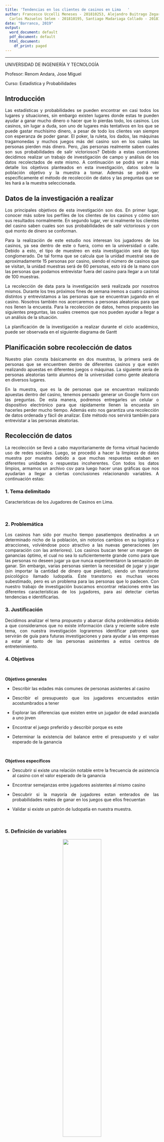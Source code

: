 ```yaml
---
title: 'Tendencias en los clientes de casinos en Lima   '
author: Francesco Uccelli Meneses - 201810253, Alejandro Buitrago Zegarra - 201820079,
  Carlos Mazuelos Selem - 201810195, Santiago Madariaga Collado - 201810677
date: "Barranco, 2019"
output:
  word_document: default
  pdf_document: default
  html_document:
    df_print: paged
---
```


---

UNIVERSIDAD DE INGENIERÍA Y TECNOLOGÍA 


Profesor:
Renom Andara, Jose Miguel

Curso:
Estadística y Probabilidades
 


## Introducción

Las estadísticas y probabilidades se pueden encontrar en casi todos los lugares y situaciones, sin embargo existen lugares donde estas te pueden ayudar a ganar mucho dinero o hacer que lo pierdas todo, los casinos. Los casinos, sin lugar a duda, son uno de lugares más tentativos en los que se puede gastar muchísimo dinero, a pesar de todo los clientes van siempre con esperanza de poder ganar. El poker, la ruleta, los dados, las máquinas tragamonedas y muchos juegos más del casino son en los cuales las personas pierden más dinero. Pero, ¿las personas realmente saben cuales son sus probabilidades de salir victoriosos? Debido a estas cuestiones decidimos realizar un trabajo de investigación de campo y análisis de los datos recolectados de este mismo. A continuación se podrá ver a más detalle los objetivos planteados en esta investigación, datos sobre la población objetivo y la muestra a tomar. Además se podrá ver específicamente el método de recolección de datos y las preguntas que se les hará a la muestra seleccionada.

## Datos de la investigación a realizar

Los principales objetivos de esta investigación son dos. En primer lugar, conocer más sobre los perfiles de los clientes de los casinos y cómo son sus resultados normalmente. En segundo lugar, ver si realmente los clientes del casino saben cuales son sus probabilidades de salir victoriosos y con qué monto de dinero se conforman. 

Para la realización de este estudio nos interesan los jugadores de los casinos, ya sea dentro de este o fuera, como en la universidad o calle. Debido a esto, el tipo de muestreo en esta investigación será de tipo conglomerado. De tal forma que se calcula que la unidad muestral sea de aproximadamente 15 personas por casino, siendo el número de casinos que se visitan, la unidad muestras será de 60 personas, esto irá de la mano con las personas que podamos entrevistar fuera del casino para llegar a un total de 100 muestras.

La recolección de data para la investigación será realizada por nosotros mismos. Durante los tres próximos fines de semana iremos  a cuatro casinos distintos y entrevistamos a las personas que se encuentran jugando en el casino. Nosotros también nos acercaremos a personas aleatorias para que nos llenen la encuesta. Para la recolección de datos, hemos propuesto las siguientes preguntas, las cuales creemos que nos pueden ayudar a llegar a un análisis de la situación. 


La planificación de la investigación a realizar  durante el ciclo académico, puede ser observada en el siguiente diagrama de Gantt


## Planificación sobre recolección de datos 

Nuestro plan consta básicamente en dos muestras, la primera será de personas que se encuentren dentro de diferentes casinos y que estén realizando apuestas en diferentes juegos o máquinas. La siguiente sería de personas aleatorias tanto alumnos de la universidad como gente aleatoria en diversos lugares.

En la muestra, que es la de personas que se encuentran realizando apuestas dentro del casino, tenemos pensado generar un Google form con las preguntas. De esta manera, podremos entregarles un celular o dispositivo electrónico para que rápidamente llenen la encuesta sin hacerles perder mucho tiempo. Además esto nos garantiza una recolección de datos ordenada y fácil de analizar. Este método nos servirá también para entrevistar a las personas aleatorias.


## Recolección de datos

La recolección se llevó a cabo mayoritariamente de forma virtual haciendo uso de redes sociales. Luego, se procedió a hacer la limpieza de datos muestra por muestra debido a que muchas respuestas estaban en diferentes unidades o respuestas incoherentes. Con todos los datos limpios, armamos un archivo csv para luego hacer unas gráficas que nos ayudarían a llegar a ciertas conclusiones relacionando variables. A continuación estas:



<style>
body {
text-align: justify}
</style>



### 1. Tema delimitado

Características de los Jugadores de Casinos en Lima.

<br>

### 2. Problemática

Los casinos han sido por mucho tiempo pasatiempos destinados a un determinado nicho de la población, sin notorios cambios en su logística y atracciones, volviéndose poco atractivo a las nuevas generaciones (en comparación con las anteriores). Los casinos buscan tener un margen de ganancias óptimo, el cual no sea lo suficientemente grande como para que las personas no deseen jugar ya que nunca experimentaron la sensación de ganar. Sin embargo, varias personas sienten la necesidad de jugar y jugar (sin importar la cantidad de dinero que pierdan), siendo un transtorno psicológico llamado ludopatía. Éste transtorno es muchas veces subestimado, pero es un problema para las personas que lo padecen. Con nuestro trabajo de investigación buscamos encontrar relaciones entre las diferentes características de los jugadores, para así detectar ciertas tendencias e identificarlas.
<br>


### 3. Justificación

Decidimos analizar el tema propuesto y abarcar dicha problemática debido a que consideramos que no existe información clara y reciente sobre este tema, con nuestra investigación lograremos identificar patrones que servirán de guía para futuras investigaciones y para ayudar a las empresas a estar al tanto de las personas asistentes a estos centros de entretenimiento.
<br>


### 4. Objetivos


<br>

**Objetivos generales**

* Describir las edades más comunes de personas asistentes al casino

* Describir el presupuesto que los jugadores encuestados están acostumbrados a tener

* Explorar las diferencias que existen entre un jugador de edad avanzada a uno joven

* Encontrar el juego preferido y describir porque es este

* Determinar la existencia del balance entre el presupuesto y el valor esperado de la ganancia

<br>


**Objetivos específicos**

* Descubrir si existe una relación notable entre la frecuencia de asistencia al casino con el valor esperado de la ganancia

* Encontrar semejanzas entre jugadores asistentes al mismo casino

* Descubrir si la mayoría de jugadores estan enterados de las probabilidades reales de ganar en los juegos que ellos frecuentan

* Validar si existe un patrón de ludopatía en nuestra muestra.
<br>

<br>




### 5. Definición de variables

<center> ![](preguntas.png){width=50%} </center>


### 6. Preguntas de investigación:


**Preguntas descriptivas:**

1 ¿Cuál es el casino más visitado?

2 ¿Los integrantes de la muestra tienen idea de sus reales posibilidades de ganar?

3 ¿Quiénes tienen mayor interés en el casino (hombres o mujeres)?

4 ¿Cuál es el juego preferido?

5 ¿Cuál es el resultado más frecuente (ganar o perder)?

6 ¿A qué edad en promedio se empezo a ir al casino?



**Preguntas exploratorias:**

7 ¿Existe relación entre el presupuesto y la edad?

8 ¿La ganancia esperada tiene relación con el presupuesto?

9 ¿Existe relación entre la satisfaccion obtenida al jugar y el resultado general (ganar o perder frecuentemente) ? 

10 ¿Qué diferencias hay en pérdida aceptada y 


**Preguntas inferenciales:**

11 ¿La frecuencia con la que una persona asiste al casino influye sobre su aceptación de pérdida?

12 ¿Las personas que asisten más de 5 veces al mes creen que ganan siempre?

**Preguntas predictivas:**

13 ¿Se puede conocer la satisfacción de un cliente sabiendo la frecuencia mensual?

14 ¿Es posible predecir la ganancia esperada de un jugador sabiendo su nivel de satisfacción al jugar?

**Preguntas mecanísticas**

15 ¿Cómo afecta a la tolerancia a perder el conocimiento sobre las probabilidades de ganar?

16 ¿De qué manera determina la edad la regularidad de los clientes?

**Preguntas casuales**

17 ¿Qué factores influyen en el juego preferido de los clientes?

18 ¿Qué factores determinan la ganancia máxima? 

  

```r


library("graphics")

library("grid")
library("ggplot2") # beautiful graphs

library("ggthemes") # nice themes for ggplot2

library("ggbeeswarm") # "beeswarm" plots

library("cowplot") # arrrange graphs

library("pander") # nice tables

library("psych") # nice table of descriptive statistics

library("fdth") # carga la extensión fdth (para el calculo de distribución de frecuencias.

DF<-readr::read_csv("Casino.csv")
DF$`Ganancia maxima`<-round(DF$`Ganancia maxima`)
DF$`Perdida Maxima`<-round(DF$`Perdida Maxima`)
DF$Presupuesto<-round(DF$Presupuesto)

```


### Respuetas a las preguntas

**Preguntas descriptivas:**

* ¿Cuál es el casino más visitado?

```r
###<
a<-table(DF$Casino)

```


* ¿Los integrantes de la muestra tienen idea de sus reales posibilidades de ganar?

```r
na.omit(DF)
al<-table(DF$`Probabilidad de Ganar`)
plot(al, xlab = "Probabilidad de ganar", ylab="Cantidad de clientes")
```

¿Quiénes tienen mayor interés en el casino (hombres o mujeres)?

```r

sas_hombres<-DF[which(DF$Sexo=="Hombre"),]$Satisfaccion
sas_mujeres<-DF[which(DF$Sexo=="Mujer"),]$Satisfaccion
 boxplot(sas_hombres,sas_mujeres,col=c("cyan2","skyblue2"),main="Sexo",ylab="Inter[es en el casino", names=c("Hombre","Mujer"))
abline(h=mean(sas_hombres),col="skyblue2",lwd=2)
abline(h=mean(sas_mujeres),col="cyan2",lwd=2)
```


¿Cuál es el juego más jugado?

```r
a<-table(DF$`Juego preferido`)
barplot(a, col = "1")
##

```


¿Cuál es el resultado más frecuente (ganar o perder)?

```r
a<-table(DF$Resultado)
barplot(a)
###
```



¿A qué edad en promedio se empezo a ir al casino?


```r
barplot(table(DF$`Edad de primera vez`), main = "Edades")

```





### Respuesta a preguntas exploratorias:

¿Existe una relacion entre presupuesto y edad?



```r
plot(DF$Edad,DF$Presupuesto,xlab="Edad",ylab="Presupuesto",col="blue")
```



¿La ganancia esperada tiene relación con el presupuesto?

```r
table(DF$`Ganancia maxima`, DF$Presupuesto)

plot(DF[which(DF$`Ganancia maxima`<800),]$`Ganancia maxima`, DF[which(DF$`Ganancia maxima`<800),]$Presupuesto,xlab="Ganancia maxima",ylab="Presupuesto", main="Ganancia vs presupuesto")
```




* ¿Existe relación entre la satisfaccion obtenida al jugar y el resultado general (ganar o perder frecuentemente) ? 


```r
boxplot(DF$Satisfaccion~DF$Resultado)
plot(DF$Presupuesto~DF$Satisfaccion)
ggplot(data = DF,aes(x=DF$Resultado,y=DF$Satisfaccion,fill=DF$Resultado))+geom_boxplot()+labs(title = "Satisfaccion por resultado",x="Resultado",y="Satisfaccion")+geom_hline(yintercept=7,color="red")+geom_hline(yintercept=6.625,color="green")+geom_hline(yintercept=4.142857,color="blue")
mean(DF[which(DF$Resultado=="Gana"),]$Satisfaccion)
mean(DF[which(DF$Resultado=="Pierde"),]$Satisfaccion)
mean(DF[which(DF$Resultado=="Ninguna"),]$Satisfaccion)
```

### Preguntas inferenciales




¿Es coherente afirmar que un cliente con alta satisfacción asiste constantemente al casino y su perdida esperada es relativamente mayor?

Para responder la pregunta, usamos una grafica que represente la satisfaccion vs la frecuencia mensual de asistencia del jugador. Luego, por medio de la funcion geom_smooth, usamos el modelo de regresion lineal "lm" para intentar hallar una relación:

```r
k<-ggplot(data = DF, aes(x=DF$Satisfaccion,y=DF$`Frecuencia mensual`))
k+geom_point()

mm <- lm(DF$`Frecuencia mensual`~DF$Satisfaccion)
summary(mm)
satis<-subset(DF, DF$Satisfaccion>=6)
y=0.025
d=0.025

gg<-k +  stat_density2d(aes(fill = ..density..^0.5), geom = "tile", contour = FALSE, n = 200) +   scale_fill_continuous(low = "white", high = "dodgerblue4")
gg+geom_smooth(method = lm, se=FALSE)+ylim(0,15) + labs(x="Satisfaccion", y="Frecuencia mensual", fill="Densidad")

```

Con un $r^2$ de 0.4113, podemos señalar que existe una suficiente relación entre las variables.


Utilizaremos un nivel de confianza del 0.16 para hallar el estadístico de prueba:

```r
mean(satis$`Frecuencia mensual`)
sd(satis$`Frecuencia mensual`)
t.test(satis$`Frecuencia mensual`,mu=3,alternative = "g",conf.level = 0.16)
```

**Descripción: **


```r
nsatis<-subset(DF,DF$Satisfaccion<6)
nsatis<-nsatis[complete.cases(nsatis),]
muh<-(mean(nsatis$`Perdida Maxima`))
t.test(satis$`Perdida Maxima`,nsatis$`Perdida Maxima`,conf.level = 0.9)
```




```r
DFC<-DF
DFC[which(DFC$Satisfaccion>=6),]$Satisfaccion<-"Alta"
DFC[which(DFC$Satisfaccion<6),]$Satisfaccion<-"Baja"
DFC[which(DFC$`Perdida Maxima`>100),]$`Perdida Maxima`<-175
DFC[which(DFC$`Perdida Maxima`<=100 & DF$`Perdida Maxima`>50),]$`Perdida Maxima`<-75
DFC[which(DFC$`Perdida Maxima`<=50 & DFC$`Perdida Maxima`>30),]$`Perdida Maxima`<-35
DFC[which(DFC$`Perdida Maxima`<=30 & DFC$`Perdida Maxima`>20),]$`Perdida Maxima`<-25
DFC[which(DFC$`Perdida Maxima`<=20 & DFC$`Perdida Maxima`>10),]$`Perdida Maxima`<-20
DFC[which(DFC$`Perdida Maxima`<=10),]$`Perdida Maxima`<-5

DFC[which(DFC$`Perdida Maxima`==175),]$`Perdida Maxima`<-"100 - +"
DFC[which(DFC$`Perdida Maxima`==75),]$`Perdida Maxima`<-"50 - 100"
DFC[which(DFC$`Perdida Maxima`==35),]$`Perdida Maxima`<-"30 - 50"
DFC[which(DFC$`Perdida Maxima`==25),]$`Perdida Maxima`<-"20 - 30"
DFC[which(DFC$`Perdida Maxima`==20),]$`Perdida Maxima`<-"10 - 20"
DFC[which(DFC$`Perdida Maxima`==5),]$`Perdida Maxima`<-"0 - 10"

estos<-as.data.frame(table(DFC$Satisfaccion, DFC$`Perdida Maxima`))

ggplot(data = estos, mapping = aes(x = estos$Var1, y = estos$Freq, fill = estos$Var2, order=estos$Var2)) + geom_bar(stat="identity", position="stack")+labs(x="Satisfaccion", y="Perdida maxima",fill="Perdida maxima")+theme_update()
```







¿Existe suficiente evidencia para señalar que la mayoría de personas que juegan a la maquina tragamonedas, son mayores que las que juegan los demas juegos?

Para responder esta pregunta, se preparará un data frame, con las edades como variable categórica:
```r
dfp<-DF
max(DF$Edad)
dfp[which(dfp$Edad>44),]$Edad<-45
dfp[which(dfp$Edad<=44),]$Edad<-40

dfp[which(dfp$Edad==45),]$Edad<-"45 - 73"
dfp[which(dfp$Edad==40),]$Edad<-"0 - 44"
pref<-as.data.frame(table(dfp$Edad,dfp$`Juego preferido`))
ggplot(data = pref, mapping = aes(x = pref$Var1, y = pref$Freq, fill = pref$Var2))+geom_bar(stat="identity", position="dodge") + ylab("Cantidad de clientes") + xlab("Rango de edades") + ggtitle("Edades y juegos preferidos") + labs(fill="Juego")
```


Sacamos las medias de cada conjunto, de los que prefieren la maquina tragamoneda
Y de los que prefieren los demás juegos

```r
nmaq<-subset(DF$Edad,DF$`Juego preferido` == "maquina tragamoneda")
maq<-subset(DF$Edad,DF$`Juego preferido` != "maquina tragamoneda")
```



Prueba de hipotesis
$H[0]$: edad de no tragamonedoas = edad de tragamonedas
$H[1]$: edad de no tragamonedoas =/ $ edad de tragamonedas

```r
t.test(nmaq,maq,conf.level = 0.9,alternative = "two.sided")
```


Como demuestra la prueba de hipotesis, aceptamos la hipótesis nula, concluyendo que la edad promedio de las personas que no les gusta la maquina tragamonedas, 1.5 veces menor en el mayor de los casos, con una confianza del 75%.











## Preguntas predictivas


#  ¿Es posible predecir la ganancia esperada de un jugador sabiendo su nivel de satisfaccion al jugar?
 Grafica Ganancia Máxima vs Nivel de satisfacción al jugar


```r
satisfaccionaljugar<-DF$Satisfaccion[which(DF$`Ganancia maxima`<1500)]
gananciaesperada<-(DF$`Ganancia maxima`[which(DF$`Ganancia maxima`<1500)])
plot(satisfaccionaljugar,gananciaesperada
     ,main="Ganancia esperada segun satisfacción"
     ,ylab="Ganancia esperada"
     ,xlab="satisfacción"
     ,xlim=c(0,10))
     
     
abline(lm(satisfaccionaljugar~gananciaesperada), col="blue")
coeficiente_es<-c("r:",round(cor(satisfaccionaljugar, gananciaesperada),2))
legend(25, 70,legend=c(coeficiente_es),cex=0.8)
summary(lm(gananciaesperada~satisfaccionaljugar))

```



# ¿Se puede conocer la satisfacción de un cliente sabiendo la frecuencia mensual?




```r

p1<-ggplot(data = DF, aes(x =  DF$Satisfaccion, y =DF$`Frecuencia mensual`))
```


```r
p1 +
  stat_density_2d(aes(fill = ..level..), geom = "polygon") +  scale_fill_gradient(low = "blue", high = "red") +  labs(title ="Density Plot of Outcome by Predictor") + geom_point(color = "orange", size =3) + theme_solarized(light =  FALSE) + scale_color_solarized("blue") + labs(x="Satisfacción", y="Frecuencua Mensual", title = "Densidad de Frecuencia mensual por satisfacción", caption = "Densidad no uniforme", fill="Nivel")
```





```r
ax<-lm(DF$Satisfaccion~DF$`Frecuencia mensual`)
summary(ax)
plot(ax)
```


```r

p1 + geom_smooth() + geom_point(color = "orange") + labs(title="Regresión suavizada",x="Satisfacción",y="Frecuencia Mensual") +xlim(1,10)
p1a<-loess(DF$`Frecuencia mensual`~DF$Satisfaccion, span = 0.1)
summary(p1a)
smp1a<-predict(p1a)
```

```r
library(ggplot2)
satisfaccionaljugar<-DF$Satisfaccion
frec<-DF$`Frecuencia mensual`
ggplot(data = DF,aes(x=satisfaccionaljugar,y=frec))+stat_density2d(aes(fill = ..density..^0.5), geom = "tile", contour = FALSE, n = 200) +   scale_fill_continuous(low = "white", high = "dodgerblue4") + geom_smooth(method = lm)+ylim(0,10)+labs(x="Satisfaccion",y="Frecuencia Mensual",fill="Densidad")
summary(lm(DF$`Frecuencia mensual`~DF$Satisfaccion))
```



¿Es posible predecir la ganancia esperada de un jugador sabiendo su nivel de satisfaccion al jugar?
 Grafica Ganancia Esperada vs Nivel de satisfacción al jugar


```r
satisfaccionaljugar<-DF$Satisfaccion[which(DF$`Ganancia maxima`<1500)]
gananciaesperada<-(DF$`Ganancia maxima`[which(DF$`Ganancia maxima`<1500)])
plot(satisfaccionaljugar,gananciaesperada
     ,main="Ganancia esperada segun satisfacción"
     ,ylab="Ganancia esperada"
     ,xlab="satisfacción"
     ,xlim=c(0,10)
,ylim=c(0,800))

     
     
abline(lm(satisfaccionaljugar~gananciaesperada), col="blue")
coeficiente_es<-c("r:",round(cor(satisfaccionaljugar, gananciaesperada),2))
legend(25, 70,legend=c(coeficiente_es),cex=0.8)
summary(lm(gananciaesperada~satisfaccionaljugar))
```





## Preguntas macanísticas


15 ¿Cómo afecta a la tolerancia a perder el conocimiento sobre las probabilidades de ganar?

En esta pregunta se va a analizar si hay alguna relación entre la tolerancia a perder dinero en el casino y el conocimiento de las probabilidades de ganar. Lógicamente, si una persona sabe que sus probabilidades de ganar son bajas, debería de tolerar más la pérdida.

```r

probabilidad<- (DF$`Probabilidad de Ganar`)
tolerancias <- (DF$`Perdida Maxima`)
probabilidad
tolerancias
```



Como podemos ver, si hay una relación directa entre las tolerancias y la idea sobre probabilidades de ganar



16 ¿De qué manera determina el casino la regularidad de los clientes?

En esta pregunta vmaos ha analizar si la edad de kis encuestados afecta la regularidad con la que van al casino. Esto se podría deber a diferentes niveles de estabilidad económica, tiempo libre, etc. 

Por otro lado, en el capítulo 5 de la tésis "ESTUDIO SOBRE LA REPUTACIÓN PERCIBIDA POR LOS
CLIENTES POTENCIALES, ENFOCADO EN LAS DIMENSIONES
DE LA ÉTICA Y RESPONSABILIDAD CORPORATIVA, Y
CALIDAD DEL SERVICIO EN LAS SALAS MÁS EXCLUSIVAS
DEL SECTOR DE JUEGOS DE CASINOS Y MÁQUINAS
TRAGAMONEDAS EN LOS DISTRITOS DE INDEPENDENCIA,
SAN MIGUEL, MIRAFLORES, SAN ISIDRO, SANTIAGO DE
SURCO, MAGDALENA Y LINCE"(CABRERA LEIVA, Will Jhino) se menciona el análisis de una pregunta relativamente parecida, la diferencia es que se divide la frecuencia y las edades de una manera diferente. Resaltando una gran mayoría de frecuencia en relación a los clientes entre 35 y 56 años.

```r
mec1 <- table(DF$`Frecuencia mensual`,DF$Edad)
barplot(mec1, main="Distribucion de frecuencias y edad",
  xlab="Edad", col=c("darkblue"),ylab = "Frecuencia mensual")

```


Para esto vamos a comparar las medias de frecuencia mensual según la edad. 

```r

fiesta<-na.omit(DF$`Frecuencia mensual`[which(DF$Casino=="Fiesta")])
mean(fiesta)
atlantic<-na.omit(DF$`Frecuencia mensual`[which(DF$Casino=="Atlantic")])
atlantic
mean(atlantic)
ninguno<-na.omit(DF$`Frecuencia mensual`[which(DF$Casino=="Ninguno")])
mean(ninguno)
```





Como se puede ver, la media de frecuencia en los clientes del casino FIesta es mucho mas alta. Esto nos dice, por lo menos para nuestra muestra, que exiten factores que hacen que los clientes sean mas fieles en ese casino.




## Preguntas casuales:

17 ¿Influye la edad en el juego preferido de los clientes?

Si bien anteriormente analizamos la relación entre la edad y la frecuencia de asitsencia al casino, en esta pregunta veremos si hay una relación entre la edad y el juego preferido de los clientes: 


```r
edad<-na.omit(DF$Edad)
juego<-na.omit(DF$Juego)
```

plot(juego,edad,xlab="Juego favorito",ylab="Edad", main="Juego favorito vs Edad")



Como podemos ver en la gráfica,en realidad no hay ninguna particularidad entre los firenetes juegos favoritos. Esta falta de relación probablemente se da a que el juego favorito es muy subjetivo.Si por ejemplo, evauluáramos el juego más jugado, se podría encontrar una relación. Pero, para este caso, se podría concluir que , al menos en nuestra muestra, no hay una aparente relación. 




18 ¿Qué factores determinan la ganancia máxima? 

Dado, que nosotros conocemos teoria de probabilidades, si evlaumos las posibilidades de en este ejemplo: 

Posibilidades de Duplicar tu dinero en porcentaje


Ruleta
```r
(17/36)*100
```


En máquina tragamonedas:

La mayoría de máquina de tragamonedas tienen un retorno de entre 80 y 95 céntimos de retorno por sol invertido. Sin embargo, dado que hay muchos premios distintos que ocurren con frecuencias muy diferentes, no se puede determinar la probabilidad de duplicar tu dinero. 

En blackjack:

La probabilidad de ganar en este juego esta severmente influenciada por las regals con las que se juega, cada casino tiene diferentes reglas que beneficias más al jugador o a la casa.  



En una situación irrealistamente positiva para el jugadpr :Si consideramos que se juega con un solo deck, el dealer pide hasta 17 y el pago de blackjack

Probabilidad de sacar blackjack, pago 3/2
```r
result <-4*16/choose(52,2)
result
```

 



Probabilidad de ganar la mano
 Dada la gran cantidad de variables que entran en juego al calcular una sola mano lo calcularemos con lo que se sabe que tiene de ventaja casa en un juego general de blackjack que es 0.05 entonces :
 
 Aproximados: 
Probabilidad de ganar:44
Probabilidad de de perder:48
Probabilidad de empatar: 8




## Preguntas macanísticas


15 ¿Cómo afecta a la tolerancia a perder el conocimiento sobre las probabilidades de ganar?

En esta pregunta se va a analizar si hay alguna relación entre la tolerancia a perder dinero en el casino y el conocimiento de las probabilidades de ganar. Lógicamente, si una persona sabe que sus probabilidades de ganar son bajas, debería de tolerar más la pérdida.

```r

probabilidad<- (DF$Probabilidad.de.Ganar)
tolerancias <- (DF$Perdida.Maxima)
probabilidad
tolerancias
```



Como podemos ver, si hay una relación directa entre las tolerancias y la idea sobre probabilidades de ganar



16 ¿De qué manera determina la la regularidad de los clientes?

En esta pregunta vmaos ha analizar si la edad de los encuestados afecta la regularidad con la que van al casino. Esto se podría deber a diferentes niveles de estabilidad económica, tiempo libre, etc. 

Por otro lado, en el capítulo 5 de la tésis "ESTUDIO SOBRE LA REPUTACIÓN PERCIBIDA POR LOS
CLIENTES POTENCIALES, ENFOCADO EN LAS DIMENSIONES
DE LA ÉTICA Y RESPONSABILIDAD CORPORATIVA, Y
CALIDAD DEL SERVICIO EN LAS SALAS MÁS EXCLUSIVAS
DEL SECTOR DE JUEGOS DE CASINOS Y MÁQUINAS
TRAGAMONEDAS EN LOS DISTRITOS DE INDEPENDENCIA,
SAN MIGUEL, MIRAFLORES, SAN ISIDRO, SANTIAGO DE
SURCO, MAGDALENA Y LINCE"(CABRERA LEIVA, Will Jhino) se menciona el análisis de una pregunta relativamente parecida, la diferencia es que se divide la frecuencia y las edades de una manera diferente. Resaltando una gran mayoría de frecuencia en relación a los clientes entre 35 y 56 años.

```r
mec1 <- table(DF$`Frecuencia mensual`,DF$Edad)
length(DF$`Frecuencia mensual`)
length(DF$Edad)
barplot(mec1, main="Distribucion de frecuencias y edad",
  xlab="Edad", col=c("darkblue"),ylab = "Frecuencia mensual")

```


Para esto vamos a comparar las medias de frecuencia mensual según la edad. 

```r

joven<-na.omit(DF$Frecuencia.mensual[which(DF$Edad<35)])
mean(joven)
adulto<-na.omit(DF$Frecuencia.mensual[which(DF$Edad<56,DF$Edad>35)])

mean(adulto)
adultomayor<-na.omit(DF$Frecuencia.mensual[which(DF$Edad>56)])
mean(adultomayor)
```





Como se puede ver, la media de frecuencia en los clientes del casino FIesta es mucho mas alta. Esto nos dice, por lo menos para nuestra muestra, que exiten factores que hacen que los clientes sean mas fieles en ese casino.




### Conclusión

En conclusión, pudimos analizar respuestas obtenidas mediante encuentas para luego de separarlas por variables y posteriormente correlacionarlas para poder ir formulando hipótesis y corroborarlas con nuestros datos. Mediante muchos tipod de preguntas planteadas, pudimos hallar relaciones. Dado que durante el ciclo no hemos todas las herramientas necesarias para contestar bien las preguntas causales y mecanisticas. Por esta razón, hemos simplemente hecho nuestro mejor intento para ganar información que podría ayudarnos a responder la pregunta en el futuro, nos hemos basado en fuentes académicas, cálculos probabilísticos y análisas de nuestros datos.Respecto a las mecanísticas : Como podemos ver en las gráficas, las personas mayores parecen tener una mayor frecuencia de asistencia y las personas que no conocen sus reales probabilidades de ganar suelen tolerar más las pérdidas. Respecto a las preguntas causales, parece que hay una relación entre el juego favorito y la edad. También se puede observar como varía la ganancia según el juego preferido. Con las respuestas de las preguntas predictivas, podemos afirmar que la ganancia esperada no es explicada por el nivel de satisfacción y que la satisfacción del cliente podría estar relacionada a la frecuencia de asistencia mensual. Esto y más nos ayuda a sacar conclusiones y validar o no hipótesis varias. Se podría usar el estudio para hacer inferencias sobre rasgos de ludopatía en personas.
